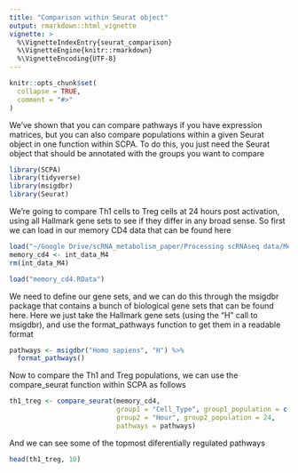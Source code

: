 ```yaml
---
title: "Comparison within Seurat object"
output: rmarkdown::html_vignette
vignette: >
  %\VignetteIndexEntry{seurat_comparison}
  %\VignetteEngine{knitr::rmarkdown}
  %\VignetteEncoding{UTF-8}
---
```


```r
knitr::opts_chunk$set(
  collapse = TRUE,
  comment = "#>"
)
```

We've shown that you can compare pathways if you have expression matrices, but you can also compare populations within a given Seurat object in one function within SCPA. To do this, you just need the Seurat object that should be annotated with the groups you want to compare

```r
library(SCPA)
library(tidyverse)
library(msigdbr)
library(Seurat)
```

We're going to compare Th1 cells to Treg cells at 24 hours post activation, using all Hallmark gene sets to see if they differ in any broad sense. So first we can load in our memory CD4 data that can be found here

```r
load("~/Google Drive/scRNA_metabolism_paper/Processing scRNAseq data/Memory CD4/int_data_M4.RData")
memory_cd4 <- int_data_M4
rm(int_data_M4)
```

```r
load("memory_cd4.RData")
```


We need to define our gene sets, and we can do this through the msigdbr package that contains a bunch of biological gene sets that can be found here. Here we just take the Hallmark gene sets (using the "H" call to msigdbr), and use the format_pathways function to get them in a readable format

```r
pathways <- msigdbr("Homo sapiens", "H") %>%
  format_pathways()
```

Now to compare the Th1 and Treg populations, we can use the compare_seurat function within SCPA as follows

```r
th1_treg <- compare_seurat(memory_cd4,
                           group1 = "Cell_Type", group1_population = c("Th1", "Treg"),
                           group2 = "Hour", group2_population = 24,
                           pathways = pathways)
```

And we can see some of the topmost diferentially regulated pathways

```r
head(th1_treg, 10)
```






